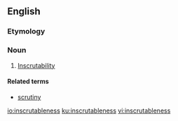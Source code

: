 ==English==

===Etymology===
{{suffix|inscrutable|ness|lang=en}}

===Noun===
{{en-noun|-}}

# [[inscrutability|Inscrutability]]

====Related terms====
* [[scrutiny]]

[[io:inscrutableness]]
[[ku:inscrutableness]]
[[vi:inscrutableness]]